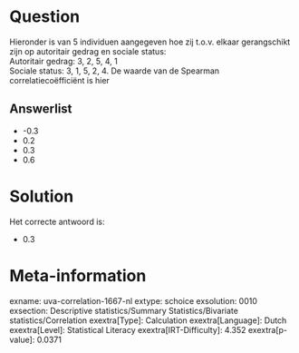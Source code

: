 Question
========

Hieronder is van 5 individuen aangegeven hoe zij t.o.v. elkaar
gerangschikt zijn op autoritair gedrag en sociale status:\
Autoritair gedrag: 3, 2, 5, 4, 1\
Sociale status: 3, 1, 5, 2, 4. De waarde van de Spearman
correlatiecoëfficiënt is hier

Answerlist
----------

* -0.3
* 0.2
* 0.3
* 0.6

Solution
========

Het correcte antwoord is: 

* 0.3

Meta-information
================
exname: uva-correlation-1667-nl
extype: schoice
exsolution: 0010
exsection: Descriptive statistics/Summary Statistics/Bivariate statistics/Correlation
exextra[Type]: Calculation
exextra[Language]: Dutch
exextra[Level]: Statistical Literacy
exextra[IRT-Difficulty]: 4.352
exextra[p-value]: 0.0371
